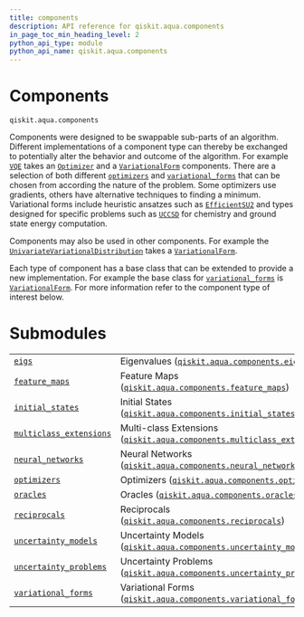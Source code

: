 ```yaml
---
title: components
description: API reference for qiskit.aqua.components
in_page_toc_min_heading_level: 2
python_api_type: module
python_api_name: qiskit.aqua.components
---
```


<span id="module-qiskit.aqua.components" />

<span id="qiskit-aqua-components" />

# Components

`qiskit.aqua.components`

Components were designed to be swappable sub-parts of an algorithm. Different implementations of a component type can thereby be exchanged to potentially alter the behavior and outcome of the algorithm. For example [`VQE`](qiskit.aqua.algorithms.VQE "qiskit.aqua.algorithms.VQE") takes an [`Optimizer`](qiskit.aqua.components.optimizers.Optimizer "qiskit.aqua.components.optimizers.Optimizer") and a [`VariationalForm`](qiskit.aqua.components.variational_forms.VariationalForm "qiskit.aqua.components.variational_forms.VariationalForm") components. There are a selection of both different [`optimizers`](qiskit.aqua.components.optimizers#module-qiskit.aqua.components.optimizers "qiskit.aqua.components.optimizers") and [`variational_forms`](qiskit.aqua.components.variational_forms#module-qiskit.aqua.components.variational_forms "qiskit.aqua.components.variational_forms") that can be chosen from according the nature of the problem. Some optimizers use gradients, others have alternative techniques to finding a minimum. Variational forms include heuristic ansatzes such as [`EfficientSU2`](qiskit.circuit.library.EfficientSU2 "qiskit.circuit.library.EfficientSU2") and types designed for specific problems such as [`UCCSD`](qiskit.chemistry.components.variational_forms.UCCSD "qiskit.chemistry.components.variational_forms.UCCSD") for chemistry and ground state energy computation.

Components may also be used in other components. For example the [`UnivariateVariationalDistribution`](qiskit.aqua.components.uncertainty_models.UnivariateVariationalDistribution "qiskit.aqua.components.uncertainty_models.UnivariateVariationalDistribution") takes a [`VariationalForm`](qiskit.aqua.components.variational_forms.VariationalForm "qiskit.aqua.components.variational_forms.VariationalForm").

Each type of component has a base class that can be extended to provide a new implementation. For example the base class for [`variational_forms`](qiskit.aqua.components.variational_forms#module-qiskit.aqua.components.variational_forms "qiskit.aqua.components.variational_forms") is [`VariationalForm`](qiskit.aqua.components.variational_forms.VariationalForm "qiskit.aqua.components.variational_forms.VariationalForm"). For more information refer to the component type of interest below.

# Submodules

|                                                                                                                                                                            |                                                                                                                                                                                                                            |
| -------------------------------------------------------------------------------------------------------------------------------------------------------------------------- | -------------------------------------------------------------------------------------------------------------------------------------------------------------------------------------------------------------------------- |
| [`eigs`](qiskit.aqua.components.eigs#module-qiskit.aqua.components.eigs "qiskit.aqua.components.eigs")                                                                     | Eigenvalues ([`qiskit.aqua.components.eigs`](qiskit.aqua.components.eigs#module-qiskit.aqua.components.eigs "qiskit.aqua.components.eigs"))                                                                                |
| [`feature_maps`](qiskit.aqua.components.feature_maps#module-qiskit.aqua.components.feature_maps "qiskit.aqua.components.feature_maps")                                     | Feature Maps ([`qiskit.aqua.components.feature_maps`](qiskit.aqua.components.feature_maps#module-qiskit.aqua.components.feature_maps "qiskit.aqua.components.feature_maps"))                                               |
| [`initial_states`](qiskit.aqua.components.initial_states#module-qiskit.aqua.components.initial_states "qiskit.aqua.components.initial_states")                             | Initial States ([`qiskit.aqua.components.initial_states`](qiskit.aqua.components.initial_states#module-qiskit.aqua.components.initial_states "qiskit.aqua.components.initial_states"))                                     |
| [`multiclass_extensions`](qiskit.aqua.components.multiclass_extensions#module-qiskit.aqua.components.multiclass_extensions "qiskit.aqua.components.multiclass_extensions") | Multi-class Extensions ([`qiskit.aqua.components.multiclass_extensions`](qiskit.aqua.components.multiclass_extensions#module-qiskit.aqua.components.multiclass_extensions "qiskit.aqua.components.multiclass_extensions")) |
| [`neural_networks`](qiskit.aqua.components.neural_networks#module-qiskit.aqua.components.neural_networks "qiskit.aqua.components.neural_networks")                         | Neural Networks ([`qiskit.aqua.components.neural_networks`](qiskit.aqua.components.neural_networks#module-qiskit.aqua.components.neural_networks "qiskit.aqua.components.neural_networks"))                                |
| [`optimizers`](qiskit.aqua.components.optimizers#module-qiskit.aqua.components.optimizers "qiskit.aqua.components.optimizers")                                             | Optimizers ([`qiskit.aqua.components.optimizers`](qiskit.aqua.components.optimizers#module-qiskit.aqua.components.optimizers "qiskit.aqua.components.optimizers"))                                                         |
| [`oracles`](qiskit.aqua.components.oracles#module-qiskit.aqua.components.oracles "qiskit.aqua.components.oracles")                                                         | Oracles ([`qiskit.aqua.components.oracles`](qiskit.aqua.components.oracles#module-qiskit.aqua.components.oracles "qiskit.aqua.components.oracles"))                                                                        |
| [`reciprocals`](qiskit.aqua.components.reciprocals#module-qiskit.aqua.components.reciprocals "qiskit.aqua.components.reciprocals")                                         | Reciprocals ([`qiskit.aqua.components.reciprocals`](qiskit.aqua.components.reciprocals#module-qiskit.aqua.components.reciprocals "qiskit.aqua.components.reciprocals"))                                                    |
| [`uncertainty_models`](qiskit.aqua.components.uncertainty_models#module-qiskit.aqua.components.uncertainty_models "qiskit.aqua.components.uncertainty_models")             | Uncertainty Models ([`qiskit.aqua.components.uncertainty_models`](qiskit.aqua.components.uncertainty_models#module-qiskit.aqua.components.uncertainty_models "qiskit.aqua.components.uncertainty_models"))                 |
| [`uncertainty_problems`](qiskit.aqua.components.uncertainty_problems#module-qiskit.aqua.components.uncertainty_problems "qiskit.aqua.components.uncertainty_problems")     | Uncertainty Problems ([`qiskit.aqua.components.uncertainty_problems`](qiskit.aqua.components.uncertainty_problems#module-qiskit.aqua.components.uncertainty_problems "qiskit.aqua.components.uncertainty_problems"))       |
| [`variational_forms`](qiskit.aqua.components.variational_forms#module-qiskit.aqua.components.variational_forms "qiskit.aqua.components.variational_forms")                 | Variational Forms ([`qiskit.aqua.components.variational_forms`](qiskit.aqua.components.variational_forms#module-qiskit.aqua.components.variational_forms "qiskit.aqua.components.variational_forms"))                      |

